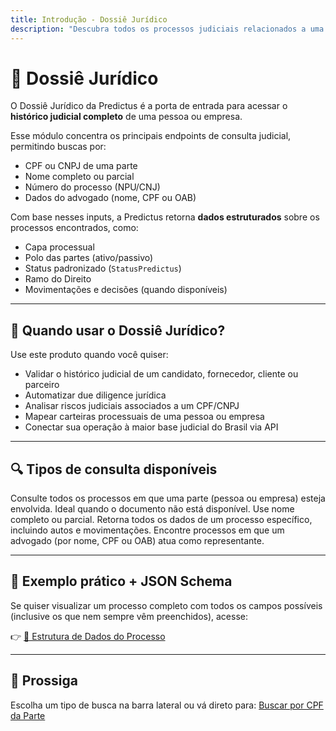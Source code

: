 ```yaml
---
title: Introdução - Dossiê Jurídico
description: "Descubra todos os processos judiciais relacionados a uma pessoa física, jurídica ou advogado."
---
```


# 📂 Dossiê Jurídico

O Dossiê Jurídico da Predictus é a porta de entrada para acessar o **histórico judicial completo** de uma pessoa ou empresa.  

Esse módulo concentra os principais endpoints de consulta judicial, permitindo buscas por:

- CPF ou CNPJ de uma parte
- Nome completo ou parcial
- Número do processo (NPU/CNJ)
- Dados do advogado (nome, CPF ou OAB)

Com base nesses inputs, a Predictus retorna **dados estruturados** sobre os processos encontrados, como:

- Capa processual
- Polo das partes (ativo/passivo)
- Status padronizado (`StatusPredictus`)
- Ramo do Direito
- Movimentações e decisões (quando disponíveis)

---

## 🧠 Quando usar o Dossiê Jurídico?

Use este produto quando você quiser:

- Validar o histórico judicial de um candidato, fornecedor, cliente ou parceiro
- Automatizar due diligence jurídica
- Analisar riscos judiciais associados a um CPF/CNPJ
- Mapear carteiras processuais de uma pessoa ou empresa
- Conectar sua operação à maior base judicial do Brasil via API

---

## 🔍 Tipos de consulta disponíveis

<CardGroup cols={2}>
  <Card title="Buscar por CPF/CNPJ" icon="id-card">
    Consulte todos os processos em que uma parte (pessoa ou empresa) esteja envolvida.
  </Card>
  <Card title="Buscar por Nome ou Razão Social" icon="user">
    Ideal quando o documento não está disponível. Use nome completo ou parcial.
  </Card>
  <Card title="Buscar por Número do Processo" icon="hashtag">
    Retorna todos os dados de um processo específico, incluindo autos e movimentações.
  </Card>
  <Card title="Buscar por Advogado" icon="gavel">
    Encontre processos em que um advogado (por nome, CPF ou OAB) atua como representante.
  </Card>
</CardGroup>

---

## 🧾 Exemplo prático + JSON Schema

Se quiser visualizar um processo completo com todos os campos possíveis (inclusive os que nem sempre vêm preenchidos), acesse:

👉 [📂 Estrutura de Dados do Processo](./estrutura-dados)

---

## 🚀 Prossiga

Escolha um tipo de busca na barra lateral ou vá direto para: [Buscar por CPF da Parte](./buscar-por-cpf)
